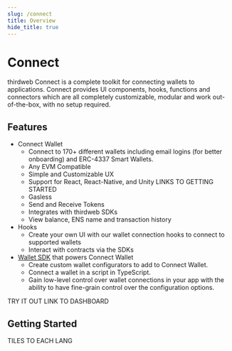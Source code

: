 ```yaml
---
slug: /connect
title: Overview
hide_title: true
---
```


# Connect

thirdweb Connect is a complete toolkit for connecting wallets to applications. Connect provides UI components, hooks, functions and connectors which are all completely customizable, modular and work out-of-the-box, with no setup required.

## Features

- Connect Wallet
  - Connect to 170+ different wallets including email logins (for better onboarding) and ERC-4337 Smart Wallets.
  - Any EVM Compatible
  - Simple and Customizable UX
  - Support for React, React-Native, and Unity LINKS TO GETTING STARTED
  - Gasless
  - Send and Receive Tokens
  - Integrates with thirdweb SDKs
  - View balance, ENS name and transaction history
- Hooks
  - Create your own UI with our wallet connection hooks to connect to supported wallets
  - Interact with contracts via the SDKs
- [Wallet SDK](https://portal.thirdweb.com/wallet) that powers Connect Wallet
  - Create custom wallet configurators to add to Connect Wallet.
  - Connect a wallet in a script in TypeScript.
  - Gain low-level control over wallet connections in your app with the ability to have fine-grain control over the configuration options.

TRY IT OUT LINK TO DASHBOARD

## Getting Started

TILES TO EACH LANG
